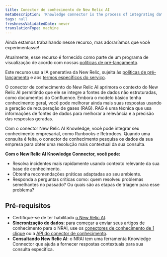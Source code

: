```yaml
---
title: Conector de conhecimento de New Relic AI
metaDescription: 'Knowledge connector is the process of integrating data from various sources to create a unified view of information. This unified view can be used to improve decision-making, automate processes, and enhance customer experiences.'
tags: null
freshnessValidatedDate: never
translationType: machine
---
```


<Callout title="visualização">
  Ainda estamos trabalhando nesse recurso, mas adoraríamos que você experimentasse!

  Atualmente, esse recurso é fornecido como parte de um programa de visualização de acordo com nossas [políticas de pré-lançamento](/docs/licenses/license-information/referenced-policies/new-relic-pre-release-policy).

  Este recurso usa a IA generativa da New Relic, sujeita às [políticas de pré-lançamento](/docs/licenses/license-information/referenced-policies/new-relic-pre-release-policy) e aos [termos específicos do serviço](https://newrelic.com/termsandconditions/service-specific).
</Callout>

O conector de conhecimento do New Relic AI aprimora o contexto do New Relic AI permitindo que ele se integre a fontes de dados não estruturadas, como documentos do Confluence. Embora o modelo básico tenha conhecimento geral, você pode melhorar ainda mais suas respostas usando a geração de recuperação de gases (RAG). RAG é uma técnica que usa informações de fontes de dados para melhorar a relevância e a precisão das respostas geradas.

Com o conector New Relic AI Knowledge, você pode integrar seu conhecimento empresarial, como Runbooks e Retrodocs. Quando uma consulta é feita, o conector de conhecimento pesquisa os dados da sua empresa para obter uma resolução mais contextual da sua consulta.

**Com o New Relic AI Knowledge Connector, você pode:**

* Resolva incidentes mais rapidamente usando contexto relevante da sua base de conhecimento.
* Obtenha recomendações práticas adaptadas ao seu ambiente.
* Responda a perguntas críticas como: quem resolveu problemas semelhantes no passado? Ou quais são as etapas de triagem para esse problema?

## Pré-requisitos

* Certifique-se de ter habilitado [o New Relic AI](/docs/agentic-ai/new-relic-ai/#enable).
* **Sincronização de dados**: para começar a enviar seus artigos de conhecimento para o NRAI, use os [conectores de conhecimento de 1 clique](/docs/agentic-ai/knowledge-integration/knowledge-connector) ou a [API do conector de conhecimento](/docs/apis/nerdgraph/examples/nerdgraph-rag).
* **Consultando New Relic AI**: o NRAI tem uma ferramenta Knowledge Connector que ajuda a fornecer respostas contextuais para sua consulta específica.